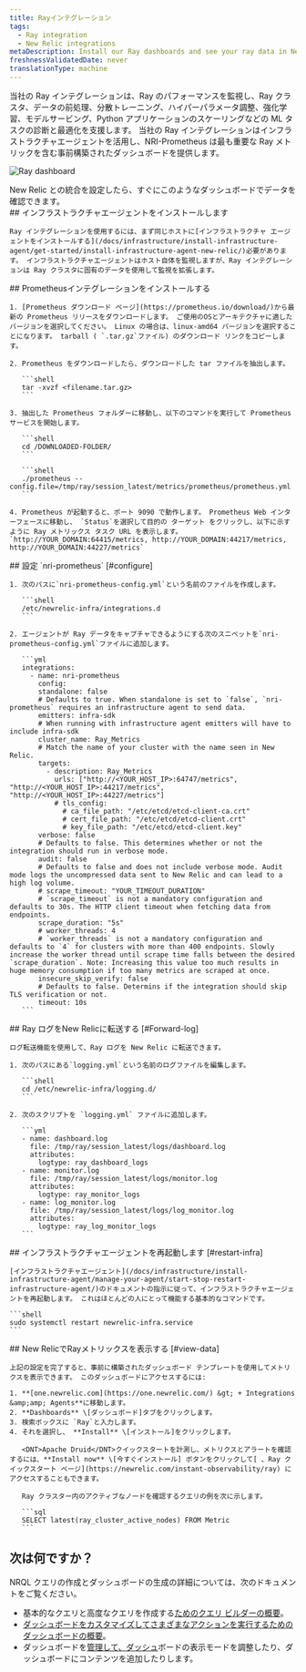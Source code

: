 ```yaml
---
title: Rayインテグレーション
tags:
  - Ray integration
  - New Relic integrations
metaDescription: Install our Ray dashboards and see your ray data in New Relic.
freshnessValidatedDate: never
translationType: machine
---
```


当社の Ray インテグレーションは、Ray のパフォーマンスを監視し、Ray クラスタ、データの前処理、分散トレーニング、ハイパーパラメータ調整、強化学習、モデルサービング、Python アプリケーションのスケーリングなどの ML タスクの診断と最適化を支援します。 当社の Ray インテグレーションはインフラストラクチャエージェントを活用し、NRI-Prometheus は最も重要な Ray メトリックを含む事前構築されたダッシュボードを提供します。

<img
  src="/images/infrastructure_screenshot-full_ray-dashboard.webp"
  title="Ray dashboard"
  alt="Ray dashboard"
/>

<figcaption>
  New Relic との統合を設定したら、すぐにこのようなダッシュボードでデータを確認できます。
</figcaption>

<Steps>
  <Step>
    ## インフラストラクチャエージェントをインストールします

    Ray インテグレーションを使用するには、まず同じホストに[インフラストラクチャ エージェントをインストールする](/docs/infrastructure/install-infrastructure-agent/get-started/install-infrastructure-agent-new-relic/)必要があります。 インフラストラクチャエージェントはホスト自体を監視しますが、Ray インテグレーションは Ray クラスタに固有のデータを使用して監視を拡張します。
  </Step>

  <Step>
    ## Prometheusインテグレーションをインストールする

    1. [Prometheus ダウンロード ページ](https://prometheus.io/download/)から最新の Prometheus リリースをダウンロードします。 ご使用のOSとアーキテクチャに適したバージョンを選択してください。 Linux の場合は、linux-amd64 バージョンを選択することになります。 tarball ( `.tar.gz`ファイル) のダウンロード リンクをコピーします。

    2. Prometheus をダウンロードしたら、ダウンロードした tar ファイルを抽出します。

       ```shell
       tar -xvzf <filename.tar.gz>
       ```

    3. 抽出した Prometheus フォルダーに移動し、以下のコマンドを実行して Prometheus サービスを開始します。

       ```shell
       cd /DOWNLOADED-FOLDER/
       ```

       ```shell
       ./prometheus --config.file=/tmp/ray/session_latest/metrics/prometheus/prometheus.yml
       ```

    4. Prometheus が起動すると、ポート 9090 で動作します。 Prometheus Web インターフェースに移動し、 `Status`を選択して目的の ターゲット をクリックし、以下に示すように Ray メトリックス タスク URL を表示します。 `http://YOUR_DOMAIN:64415/metrics, http://YOUR_DOMAIN:44217/metrics, http://YOUR_DOMAIN:44227/metrics`
  </Step>

  <Step>
    ## 設定 `nri-prometheus` [#configure]

    1. 次のパスに`nri-prometheus-config.yml`という名前のファイルを作成します。

       ```shell
       /etc/newrelic-infra/integrations.d
       ```

    2. エージェントが Ray データをキャプチャできるようにする次のスニペットを`nri-prometheus-config.yml`ファイルに追加します。

       ```yml
       integrations:
         - name: nri-prometheus
           config:
           standalone: false
           # Defaults to true. When standalone is set to `false`, `nri-prometheus` requires an infrastructure agent to send data.
           emitters: infra-sdk
           # When running with infrastructure agent emitters will have to include infra-sdk
           cluster_name: Ray_Metrics
           # Match the name of your cluster with the name seen in New Relic. 
           targets:
             - description: Ray_Metrics
               urls: ["http://<YOUR_HOST_IP>:64747/metrics", "http://<YOUR_HOST_IP>:44217/metrics", "http://<YOUR_HOST_IP>:44227/metrics"]
               # tls_config:
                 # ca_file_path: "/etc/etcd/etcd-client-ca.crt"
                 # cert_file_path: "/etc/etcd/etcd-client.crt"
                 # key_file_path: "/etc/etcd/etcd-client.key"
           verbose: false
           # Defaults to false. This determines whether or not the integration should run in verbose mode.
           audit: false
           # Defaults to false and does not include verbose mode. Audit mode logs the uncompressed data sent to New Relic and can lead to a high log volume.
           # scrape_timeout: "YOUR_TIMEOUT_DURATION"
           # `scrape_timeout` is not a mandatory configuration and defaults to 30s. The HTTP client timeout when fetching data from endpoints.
           scrape_duration: "5s"
           # worker_threads: 4
           # `worker_threads` is not a mandatory configuration and defaults to `4` for clusters with more than 400 endpoints. Slowly increase the worker thread until scrape time falls between the desired `scrape_duration`. Note: Increasing this value too much results in huge memory consumption if too many metrics are scraped at once.
           insecure_skip_verify: false
           # Defaults to false. Determins if the integration should skip TLS verification or not.
           timeout: 10s
       ```
  </Step>

  <Step>
    ## Ray ログをNew Relicに転送する [#Forward-log]

    ログ転送機能を使用して、Ray ログを New Relic に転送できます。

    1. 次のパスにある`logging.yml`という名前のログファイルを編集します。

       ```shell
       cd /etc/newrelic-infra/logging.d/
       ```

    2. 次のスクリプトを `logging.yml` ファイルに追加します。

       ```yml
       - name: dashboard.log
         file: /tmp/ray/session_latest/logs/dashboard.log
         attributes:
           logtype: ray_dashboard_logs
       - name: monitor.log
         file: /tmp/ray/session_latest/logs/monitor.log
         attributes:
           logtype: ray_monitor_logs
       - name: log_monitor.log
         file: /tmp/ray/session_latest/logs/log_monitor.log
         attributes:
           logtype: ray_log_monitor_logs
       ```
  </Step>

  <Step>
    ## インフラストラクチャエージェントを再起動します [#restart-infra]

    [インフラストラクチャエージェント](/docs/infrastructure/install-infrastructure-agent/manage-your-agent/start-stop-restart-infrastructure-agent/)のドキュメントの指示に従って、インフラストラクチャエージェントを再起動します。 これはほとんどの人にとって機能する基本的なコマンドです。

    ```shell
    sudo systemctl restart newrelic-infra.service
    ```
  </Step>

  <Step>
    ## New RelicでRayメトリックスを表示する [#view-data]

    上記の設定を完了すると、事前に構築されたダッシュボード テンプレートを使用してメトリクスを表示できます。 このダッシュボードにアクセスするには:

    1. **[one.newrelic.com](https://one.newrelic.com/) &gt; + Integrations &amp;amp; Agents**に移動します。
    2. **Dashboards** \[ダッシュボード]タブをクリックします。
    3. 検索ボックスに `Ray`と入力します。
    4. それを選択し、 **Install** \[インストール]をクリックします。

       <DNT>Apache Druid</DNT>クイックスタートを計測し、メトリクスとアラートを確認するには、**Install now** \[今すぐインストール] ボタンをクリックして[ 、Ray クイックスタート ページ](https://newrelic.com/instant-observability/ray) にアクセスすることもできます。

       Ray クラスター内のアクティブなノードを確認するクエリの例を次に示します。

       ```sql
       SELECT latest(ray_cluster_active_nodes) FROM Metric
       ```
  </Step>
</Steps>

## 次は何ですか？

NRQL クエリの作成とダッシュボードの生成の詳細については、次のドキュメントをご覧ください。

* 基本的なクエリと高度なクエリを作成する[ためのクエリ ビルダーの概要](/docs/query-your-data/explore-query-data/query-builder/introduction-query-builder)。
* [ダッシュボードをカスタマイズしてさまざまなアクションを実行するためのダッシュボードの概要](/docs/query-your-data/explore-query-data/dashboards/introduction-dashboards)。
* ダッシュボードを[管理して、ダッシュ](/docs/query-your-data/explore-query-data/dashboards/manage-your-dashboard)ボードの表示モードを調整したり、ダッシュボードにコンテンツを追加したりします。
